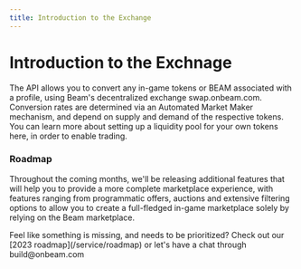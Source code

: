 ```yaml
---
title: Introduction to the Exchange
---
```



# Introduction to the Exchnage

The API allows you to convert any in-game tokens or BEAM associated with a profile, using Beam's decentralized exchange swap.onbeam.com. Conversion rates are determined via an Automated Market Maker mechanism, and depend on supply and demand of the respective tokens. You can learn more about setting up a liquidity pool for your own tokens here, in order to enable trading.

### Roadmap

Throughout the coming months, we'll be releasing additional features that will help you to provide a more complete marketplace experience, with features ranging from programmatic offers, auctions and extensive filtering options to allow you to create a full-fledged in-game marketplace solely by relying on the Beam marketplace.

<Callout emoji="🛠️">
  Feel like something is missing, and needs to be prioritized? Check out our
  [2023 roadmap](/service/roadmap) or let's have a chat through build@onbeam.com
</Callout>
